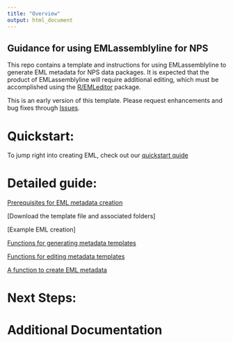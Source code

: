 ```yaml
---
title: "Overview"
output: html_document
---
```

## Guidance for using EMLassemblyline for NPS

This repo contains a template and instructions for using EMLassemblyline to generate EML metadata for NPS data packages. It is expected that the product of EMLassemblyline will require additional editing, which must be accomplished using the [R/EMLeditor](https://github.com/nationalparkservice/EMLeditor) package.

This is an early version of this template. Please request enhancements and bug fixes through [Issues](https://github.com/nationalparkservice/NPS_EML_Template/issues).

# Quickstart:
  To jump right into creating EML, check out our [quickstart quide](README.html)

# Detailed guide:

  [Prerequisites for EML metadata creation](prereqs.html)
  
  [Download the template file and associated folders]
  
  [Example EML creation]

  [Functions for generating metadata templates](create_tmplts.hmtml)
  
  [Functions for editing metadata templates](edit_tmplts.html)
  
  [A function to create EML metadata](create_eml.html)

# Next Steps:

# Additional Documentation
